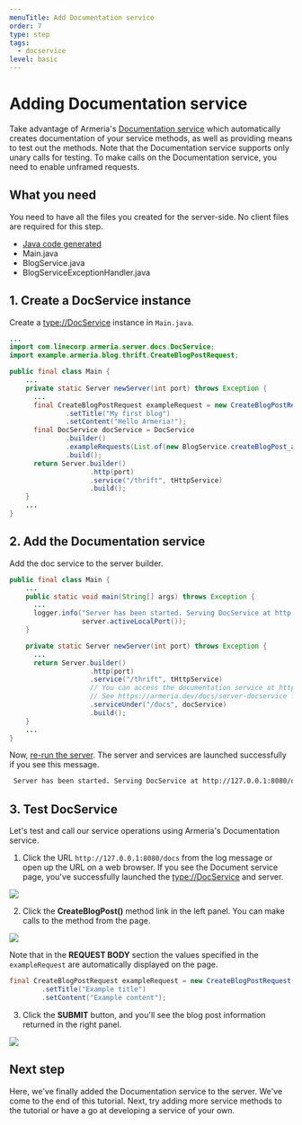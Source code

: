 ```yaml
---
menuTitle: Add Documentation service
order: 7
type: step
tags:
  - docservice
level: basic
---
```


# Adding Documentation service 

Take advantage of Armeria's [Documentation service](/docs/server-docservice) which automatically creates documentation of your service methods, as well as providing means to test out the methods. Note that the Documentation service supports only unary calls for testing. To make calls on the Documentation service, you need to enable unframed requests.

<TutorialSteps current={7} />

## What you need

You need to have all the files you created for the server-side. No client files are required for this step.

- [Java code generated](/tutorials/thrift/blog/define-service#compile-the-thrift-file)
- Main.java
- BlogService.java
- BlogServiceExceptionHandler.java

## 1. Create a DocService instance

Create a <type://DocService> instance in `Main.java`.

```java filename=Main.java
...
import com.linecorp.armeria.server.docs.DocService;
import example.armeria.blog.thrift.CreateBlogPostRequest;

public final class Main {
    ...
    private static Server newServer(int port) throws Exception {
      ...
      final CreateBlogPostRequest exampleRequest = new CreateBlogPostRequest()
              .setTitle("My first blog")
              .setContent("Hello Armeria!");
      final DocService docService = DocService
              .builder()
              .exampleRequests(List.of(new BlogService.createBlogPost_args(exampleRequest)))
              .build();
      return Server.builder()
                    .http(port)
                    .service("/thrift", tHttpService)
                    .build();
    }
    ...
}
```

## 2. Add the Documentation service

Add the doc service to the server builder.

```java filename=Main.java
public final class Main {
    ...
    public static void main(String[] args) throws Exception {
      ...
      logger.info("Server has been started. Serving DocService at http://127.0.0.1:{}/docs",
                  server.activeLocalPort());
    }

    private static Server newServer(int port) throws Exception {
      ...
      return Server.builder()
                    .http(port)
                    .service("/thrift", tHttpService)
                    // You can access the documentation service at http://127.0.0.1:8080/docs.
                    // See https://armeria.dev/docs/server-docservice for more information.
                    .serviceUnder("/docs", docService)
                    .build();
    }
    ...
}
```

Now, [re-run the server](/tutorials/thrift/blog/create-server#7-test-run). The server and services are launched successfully if you see this message.

```bash
 Server has been started. Serving DocService at http://127.0.0.1:8080/docs
```

## 3. Test DocService

Let's test and call our service operations using Armeria's Documentation service.

1. Click the URL `http://127.0.0.1:8080/docs` from the log message or open up the URL on a web browser. If you see the Document service page, you've successfully launched the <type://DocService> and server.

![](../../../../images/tutorial_blogservice_thrift_docservice_start.png)

2. Click the **CreateBlogPost()** method link in the left panel. You can make calls to the method from the page.

  ![](../../../../images/tutorial_blogservice_thrift_reqex.png)
  
  Note that in the **REQUEST BODY** section the values specified in the `exampleRequest` are automatically displayed on the page.
  
  ```java filename=Main.java
  final CreateBlogPostRequest exampleRequest = new CreateBlogPostRequest()
          .setTitle("Example title")
          .setContent("Example content");
  ```

3. Click the **SUBMIT** button, and you'll see the blog post information returned in the right panel.

![](../../../../images/tutorial_blogservice_thrift_return.png)

## Next step

Here, we've finally added the Documentation service to the server. We've come to the end of this tutorial. Next, try adding more service methods to the tutorial or have a go at developing a service of your own.

<TutorialSteps current={7} />
